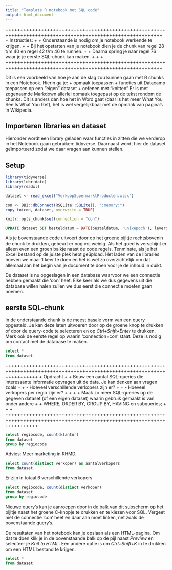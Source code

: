 ```yaml
---
title: "Template R notebook met SQL code"
output: html_document
---
```



+++++++++++++++++++++++++++++++++++++++++++++++++++++++++++++++++++++++++++++++++++++++++++++++++++++++++++
+ Instructies:                                                                                            +
+ Onderstaande is nodig om je notebook werkende te krijgen.                                               +
+ Bij het opstarten van je notebook dien je de chunk van regel 28 t/m 40 en regel 42 t/m 46 te runnen.    +
+ Daarna spring je naar regel 76 waar je je eerste SQL-chunk kan maken.                                   +
+                                                                                                         +
+++++++++++++++++++++++++++++++++++++++++++++++++++++++++++++++++++++++++++++++++++++++++++++++++++++++++++


Dit is een voorbeeld van hoe je aan de slag zou kunnen gaan met R chunks in een Notebook.
Hierin ga je:
+ opmaak toepassen
+ functies uit Datacamp toepassen op een "eigen" dataset
+ oefenen met "knitten"
Er is met zogenaamde Markdown allerlei opmaak toegepast op de tekst rondom de chunks. Dit is anders dan hoe het in Word gaat (daar is het meer What You See Is What You Get), het is wel vergelijkbaar met de opmaak van pagina's in Wikipedia.

## Importeren libraries en dataset
Hieronder wordt een library geladen waar functies in zitten die we verderop in het Notebook gaan gebruiken: tidyverse. Daarnaast wordt hier de dataset geïmporteerd zodat we daar vragen aan kunnen stellen. 


## Setup
```r
library(tidyverse)
library(lubridate)
library(readxl)

dataset <- read_excel("VerkoopSupermarktProducten.xlsx")

con <- DBI::dbConnect(RSQLite::SQLite(), ":memory:")
copy_to(con, dataset, overwrite = TRUE)

knitr::opts_chunk$set(connection = "con")

```

```sql
UPDATE dataset SET besteldatum = DATE(besteldatum, 'unixepoch'), leverdatum = DATE(leverdatum, 'unixepoch'), betaaldatum = DATE(betaaldatum, 'unixepoch');
```


Als je bovenstaande code uitvoert door op het groene pijltje rechtsbovenin de chunk te drukken, gebeurt er nog vrij weinig. Als het goed is verschijnt er alleen even een groen balkje naast de code regels. Tenminste, als je het Excel bestand op de juiste plek hebt geüpload.
Het laden van de libraries hoeven we maar 1 keer te doen en het is wel zo overzichtelijk om dat allemaal aan het begin van je document te doen voor je de inhoud in duikt.

De dataset is nu opgeslagen in een database waarvoor we een connectie hebben gemaakt die 'con' heet. Elke keer als we dus gegevens uit die database willen halen zullen we dus eerst die connectie moeten gaan noemen.


## eerste SQL-chunk
In de onderstaande chunk is de meest basale vorm van een query opgesteld. Je kan deze laten uitvoeren door op de groene knop te drukken of door de query-code te selecteren en op *Ctrl+Shift+Enter* te drukken.
Merk ook de eerste regel op waarin 'connection=con' staat. Deze is nodig om contact met de database te maken.

```sql
select *
from dataset
```


+++++++++++++++++++++++++++++++++++++++++++++++++++++++++++++++++++++++++++++++++++++++++++++++++++++++++++++++++++++++
+ Opdracht                                                                                                            +
+ Bouw een aantal SQL-queries die interessante informatie opvragen uit de data. Je kan denken aan vragen zoals        +
+  - Hoeveel verschillende verkopers zijn er?                                                                         +
+  - Hoeveel verkopers per regio zijn er?                                                                             +
+                                                                                                                     +
+ Maak zo meer SQL-queries op de gegeven dataset (of een eigen dataset) waarin gebruik gemaakt is van onder andere    +
+ WHERE, ORDER BY, GROUP BY, HAVING en subqueries;                                                                    +
+                                                                                                                     +
+++++++++++++++++++++++++++++++++++++++++++++++++++++++++++++++++++++++++++++++++++++++++++++++++++++++++++++++++++++++

```sql
select regiocode, count(klantnr)
from dataset
group by regiocode
```
Advies: Meer marketing in RHMD.



```sql
select count(distinct verkoper) as aantalVerkopers
from dataset
```
Er zijn in totaal 6 verschillende verkopers



```sql
select regiocode, count(distinct verkoper)
from dataset
group by regiocode
```



Nieuwe query's kan je aanroepen door in de balk van dit subscherm op het pijltje naast het groene C-knopje te drukken en te kiezen voor SQL. Vergeet niet de connectie 'con' heet en daar aan moet linken, net zoals de bovenstaande query's.



De resultaten van het notebook kan je opslaan als een HTML-pagina. Om dat te doen klik je in de bovenstaande balk op de pijl naast *Preview* en selecteer je *Knit to HTML*. Een andere optie is om *Ctrl+Shift+K* in te drukken om een HTML bestand te krijgen.

```sql
select *
from dataset
```


